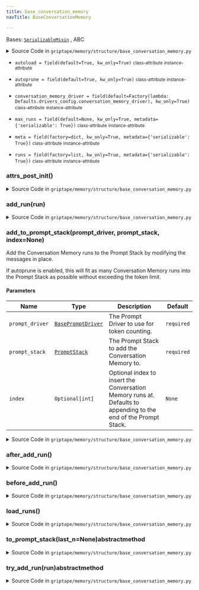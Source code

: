 ```yaml
---
title: base_conversation_memory
navTitle: BaseConversationMemory

---
```


<span id="griptape.memory.structure.base_conversation_memory.BaseConversationMemory"></span>

Bases:
 [`SerializableMixin`](../../mixins/serializable_mixin.mdx#griptape.mixins.serializable_mixin.SerializableMixin "SerializableMixin (griptape.mixins.serializable_mixin.SerializableMixin)")
, <span title="abc.ABC">ABC</span>

<details><summary>Source Code in <code>griptape&#47;memory&#47;structure&#47;base_conversation_memory.py</code></summary>

```python
@define
class BaseConversationMemory(SerializableMixin, ABC):
    conversation_memory_driver: BaseConversationMemoryDriver = field(
        default=Factory(lambda: Defaults.drivers_config.conversation_memory_driver), kw_only=True
    )
    runs: list[Run] = field(factory=list, kw_only=True, metadata={"serializable": True})
    meta: dict[str, Any] = field(factory=dict, kw_only=True, metadata={"serializable": True})
    autoload: bool = field(default=True, kw_only=True)
    autoprune: bool = field(default=True, kw_only=True)
    max_runs: Optional[int] = field(default=None, kw_only=True, metadata={"serializable": True})

    def __attrs_post_init__(self) -> None:
        if self.autoload:
            self.load_runs()

    def before_add_run(self) -> None:
        pass

    def add_run(self, run: Run) -> BaseConversationMemory:
        self.before_add_run()
        self.try_add_run(run)
        self.after_add_run()

        return self

    def after_add_run(self) -> None:
        if self.max_runs:
            while len(self.runs) > self.max_runs:
                self.runs.pop(0)
        self.conversation_memory_driver.store(self.runs, self.meta)

    @abstractmethod
    def try_add_run(self, run: Run) -> None: ...

    @abstractmethod
    def to_prompt_stack(self, last_n: Optional[int] = None) -> PromptStack: ...

    def load_runs(self) -> list[Run]:
        runs, meta = self.conversation_memory_driver.load()
        self.runs.extend(runs)
        self.meta = dict_merge(self.meta, meta)

        return self.runs

    def add_to_prompt_stack(
        self, prompt_driver: BasePromptDriver, prompt_stack: PromptStack, index: Optional[int] = None
    ) -> PromptStack:
        """Add the Conversation Memory runs to the Prompt Stack by modifying the messages in place.

        If autoprune is enabled, this will fit as many Conversation Memory runs into the Prompt Stack
        as possible without exceeding the token limit.

        Args:
            prompt_driver: The Prompt Driver to use for token counting.
            prompt_stack: The Prompt Stack to add the Conversation Memory to.
            index: Optional index to insert the Conversation Memory runs at.
                   Defaults to appending to the end of the Prompt Stack.
        """
        num_runs_to_fit_in_prompt = len(self.runs)

        if self.autoprune:
            should_prune = True
            temp_stack = PromptStack()

            # Try to determine how many Conversation Memory runs we can
            # fit into the Prompt Stack without exceeding the token limit.
            while should_prune and num_runs_to_fit_in_prompt > 0:
                temp_stack.messages = prompt_stack.messages.copy()

                # Add n runs from Conversation Memory.
                # Where we insert into the Prompt Stack doesn't matter here
                # since we only care about the total token count.
                memory_inputs = self.to_prompt_stack(num_runs_to_fit_in_prompt).messages
                temp_stack.messages.extend(memory_inputs)

                # Convert the Prompt Stack into tokens left.
                tokens_left = prompt_driver.tokenizer.count_input_tokens_left(
                    prompt_driver.prompt_stack_to_string(temp_stack),
                )
                if tokens_left > 0:
                    # There are still tokens left, no need to prune.
                    should_prune = False
                else:
                    # There were not any tokens left, prune one run and try again.
                    num_runs_to_fit_in_prompt -= 1

        if num_runs_to_fit_in_prompt:
            memory_inputs = self.to_prompt_stack(num_runs_to_fit_in_prompt).messages
            if index is None:
                prompt_stack.messages.extend(memory_inputs)
            else:
                prompt_stack.messages[index:index] = memory_inputs

        return prompt_stack
```

</details>

-   `autoload = field(default=True, kw_only=True)` <small>class-attribute</small> <small>instance-attribute</small>  <span id="griptape.memory.structure.base_conversation_memory.BaseConversationMemory.autoload"></span> 

-   `autoprune = field(default=True, kw_only=True)` <small>class-attribute</small> <small>instance-attribute</small>  <span id="griptape.memory.structure.base_conversation_memory.BaseConversationMemory.autoprune"></span> 

-   `conversation_memory_driver = field(default=Factory(lambda: Defaults.drivers_config.conversation_memory_driver), kw_only=True)` <small>class-attribute</small> <small>instance-attribute</small>  <span id="griptape.memory.structure.base_conversation_memory.BaseConversationMemory.conversation_memory_driver"></span> 

-   `max_runs = field(default=None, kw_only=True, metadata={'serializable': True})` <small>class-attribute</small> <small>instance-attribute</small>  <span id="griptape.memory.structure.base_conversation_memory.BaseConversationMemory.max_runs"></span> 

-   `meta = field(factory=dict, kw_only=True, metadata={'serializable': True})` <small>class-attribute</small> <small>instance-attribute</small>  <span id="griptape.memory.structure.base_conversation_memory.BaseConversationMemory.meta"></span> 

-   `runs = field(factory=list, kw_only=True, metadata={'serializable': True})` <small>class-attribute</small> <small>instance-attribute</small>  <span id="griptape.memory.structure.base_conversation_memory.BaseConversationMemory.runs"></span> 

<span id="griptape.memory.structure.base_conversation_memory.BaseConversationMemory.__attrs_post_init__"></span>

### **attrs_post_init**()

<details><summary>Source Code in <code>griptape&#47;memory&#47;structure&#47;base_conversation_memory.py</code></summary>

```python
def __attrs_post_init__(self) -> None:
    if self.autoload:
        self.load_runs()
```

</details>

<span id="griptape.memory.structure.base_conversation_memory.BaseConversationMemory.add_run"></span>

### add_run(run)

<details><summary>Source Code in <code>griptape&#47;memory&#47;structure&#47;base_conversation_memory.py</code></summary>

```python
def add_run(self, run: Run) -> BaseConversationMemory:
    self.before_add_run()
    self.try_add_run(run)
    self.after_add_run()

    return self
```

</details>

<span id="griptape.memory.structure.base_conversation_memory.BaseConversationMemory.add_to_prompt_stack"></span>

### add_to_prompt_stack(prompt_driver, prompt_stack, index=None)

Add the Conversation Memory runs to the Prompt Stack by modifying the messages in place.

If autoprune is enabled, this will fit as many Conversation Memory runs into the Prompt Stack as possible without exceeding the token limit.

#### Parameters

| Name            | Type                                                                                                                                                                                                  | Description                                                                                                          | Default    |
| --------------- | ----------------------------------------------------------------------------------------------------------------------------------------------------------------------------------------------------- | -------------------------------------------------------------------------------------------------------------------- | ---------- |
| `prompt_driver` | <a href="../../drivers/prompt#griptape.drivers.prompt.BasePromptDriver" title="BasePromptDriver (griptape.drivers.prompt.BasePromptDriver)"><code class="language-python">BasePromptDriver</code></a> | The Prompt Driver to use for token counting.<br/>                                                                    | `required` |
| `prompt_stack`  | <a href="../../common#griptape.common.PromptStack" title="PromptStack (griptape.common.PromptStack)"><code class="language-python">PromptStack</code></a>                                             | The Prompt Stack to add the Conversation Memory to.<br/>                                                             | `required` |
| `index`         | `Optional[int]`                                                                                                                                                                                       | Optional index to insert the Conversation Memory runs at. Defaults to appending to the end of the Prompt Stack.<br/> | `None`     |

<details><summary>Source Code in <code>griptape&#47;memory&#47;structure&#47;base_conversation_memory.py</code></summary>

```python
def add_to_prompt_stack(
    self, prompt_driver: BasePromptDriver, prompt_stack: PromptStack, index: Optional[int] = None
) -> PromptStack:
    """Add the Conversation Memory runs to the Prompt Stack by modifying the messages in place.

    If autoprune is enabled, this will fit as many Conversation Memory runs into the Prompt Stack
    as possible without exceeding the token limit.

    Args:
        prompt_driver: The Prompt Driver to use for token counting.
        prompt_stack: The Prompt Stack to add the Conversation Memory to.
        index: Optional index to insert the Conversation Memory runs at.
               Defaults to appending to the end of the Prompt Stack.
    """
    num_runs_to_fit_in_prompt = len(self.runs)

    if self.autoprune:
        should_prune = True
        temp_stack = PromptStack()

        # Try to determine how many Conversation Memory runs we can
        # fit into the Prompt Stack without exceeding the token limit.
        while should_prune and num_runs_to_fit_in_prompt > 0:
            temp_stack.messages = prompt_stack.messages.copy()

            # Add n runs from Conversation Memory.
            # Where we insert into the Prompt Stack doesn't matter here
            # since we only care about the total token count.
            memory_inputs = self.to_prompt_stack(num_runs_to_fit_in_prompt).messages
            temp_stack.messages.extend(memory_inputs)

            # Convert the Prompt Stack into tokens left.
            tokens_left = prompt_driver.tokenizer.count_input_tokens_left(
                prompt_driver.prompt_stack_to_string(temp_stack),
            )
            if tokens_left > 0:
                # There are still tokens left, no need to prune.
                should_prune = False
            else:
                # There were not any tokens left, prune one run and try again.
                num_runs_to_fit_in_prompt -= 1

    if num_runs_to_fit_in_prompt:
        memory_inputs = self.to_prompt_stack(num_runs_to_fit_in_prompt).messages
        if index is None:
            prompt_stack.messages.extend(memory_inputs)
        else:
            prompt_stack.messages[index:index] = memory_inputs

    return prompt_stack
```

</details>

<span id="griptape.memory.structure.base_conversation_memory.BaseConversationMemory.after_add_run"></span>

### after_add_run()

<details><summary>Source Code in <code>griptape&#47;memory&#47;structure&#47;base_conversation_memory.py</code></summary>

```python
def after_add_run(self) -> None:
    if self.max_runs:
        while len(self.runs) > self.max_runs:
            self.runs.pop(0)
    self.conversation_memory_driver.store(self.runs, self.meta)
```

</details>

<span id="griptape.memory.structure.base_conversation_memory.BaseConversationMemory.before_add_run"></span>

### before_add_run()

<details><summary>Source Code in <code>griptape&#47;memory&#47;structure&#47;base_conversation_memory.py</code></summary>

```python
def before_add_run(self) -> None:
    pass
```

</details>

<span id="griptape.memory.structure.base_conversation_memory.BaseConversationMemory.load_runs"></span>

### load_runs()

<details><summary>Source Code in <code>griptape&#47;memory&#47;structure&#47;base_conversation_memory.py</code></summary>

```python
def load_runs(self) -> list[Run]:
    runs, meta = self.conversation_memory_driver.load()
    self.runs.extend(runs)
    self.meta = dict_merge(self.meta, meta)

    return self.runs
```

</details>

<span id="griptape.memory.structure.base_conversation_memory.BaseConversationMemory.to_prompt_stack"></span>

### to_prompt_stack(last_n=None)abstractmethod

<details><summary>Source Code in <code>griptape&#47;memory&#47;structure&#47;base_conversation_memory.py</code></summary>

```python
@abstractmethod
def to_prompt_stack(self, last_n: Optional[int] = None) -> PromptStack: ...
```

</details>

<span id="griptape.memory.structure.base_conversation_memory.BaseConversationMemory.try_add_run"></span>

### try_add_run(run)abstractmethod

<details><summary>Source Code in <code>griptape&#47;memory&#47;structure&#47;base_conversation_memory.py</code></summary>

```python
@abstractmethod
def try_add_run(self, run: Run) -> None: ...
```

</details>

